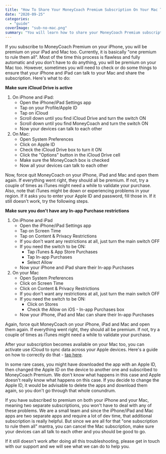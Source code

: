 ```yaml
---
title: "How To Share Your MoneyCoach Premium Subscription On Your Mac Too"
date: "2020-09-25"
categories: 
  - "guide"
coverImage: "sub-no-mac.png"
summary: "You will learn how to share your MoneyCoach Premium subscription across your Apple devices."
---
```


If you subscribe to MoneyCoach Premium on your iPhone, you will be premium on your iPad and Mac too. Currently, it is basically "one premium to rule them all". Most of the time this process is flawless and fully automatic and you don't have to do anything, you will be premium on your Mac too. However, sometimes you will need to check or do some things to ensure that your iPhone and iPad can talk to your Mac and share the subscription. Here's what to do:

**Make sure iCloud Drive is active**

1. On iPhone and iPad:
    - Open the iPhone/iPad Settings app
    - Tap on your Profile/Apple ID
    - Tap on iCloud
    - Scroll down until you find iCloud Drive and turn the switch ON
    - Scroll down until you find MoneyCoach and turn the switch ON
    - Now your devices can talk to each other
2. On Mac:
    - Open System Preferences
    - Click on Apple ID
    - Check the iCloud Drive box to turn it ON
    - Click the "Options" button in the iCloud Drive cell
    - Make sure the MoneyCoach box is checked
    - Now all your devices can talk to each other

Now, force quit MoneyCoach on your iPhone, iPad and Mac and open them again. If everything went right, they should all be premium. If not, try a couple of times as iTunes might need a while to validate your purchase. Also, note that iTunes might be down or experiencing problems in your region. If it asks you to enter your Apple ID and password, fill those in. If it still doesn't work, try the following steps.

**Make sure you don't have any In-app Purchase restrictions**

1. On iPhone and iPad
    - Open the iPhone/iPad Settings app
    - Tap on Screen Time
    - Tap on Content & Privacy Restrictions
    - If you don't want any restrictions at all, just turn the main switch OFF
    - If you need the switch to be ON:
        - Tap iTunes & App Store Purchases
        - Tap In-app Purchases
        - Select Allow
    - Now your iPhone and iPad share their In-app Purchases
2. On your Mac
    - Open System Preferences
    - Click on Screen Time
    - Click on Content & Privacy Restrictions
    - If you don't want any restrictions at all, just turn the main switch OFF
    - If you need the switch to be ON:
        - Click on Stores
        - Check the Allow on iOS - In-app Purchases box
    - Now your iPhone, iPad and Mac can share their In-app Purchases

Again, force quit MoneyCoach on your iPhone, iPad and Mac and open them again. If everything went right, they should all be premium. If not, try a couple of times as iTunes might need a while to validate your purchase.

After your subscription becomes available on your Mac too, you can activate use iCloud to sync data across your Apple devices. Here's a guide on how to correctly do that - [tap here](/how-to-activate-cloud-sync/).

In some rare cases, you might have downloaded the app with an Apple ID, then changed the Apple ID on the device to another one and subscribed to MoneyCoach Premium. We don't know what happens in this case and Apple doesn't really know what happens on this case. If you decide to change the Apple ID, it would be advisable to delete the apps and download them again, so you don't go through that whole conundrum.

If you have subscribed to premium on both your iPhone and your Mac, meaning two separate subscriptions, you won't have to deal with any of these problems. We are a small team and since the iPhone/iPad and Mac apps are two separate apps and require a lot of dev time, that additional subscription is really helpful. But since we are all for that "one subscription to rule them all" mantra, you can cancel the Mac subscription, make sure your devices can all talk to each other and you should be good to go.

If it still doesn't work after doing all this troubleshooting, please get in touch with our support and we will see what we can do to help you.
